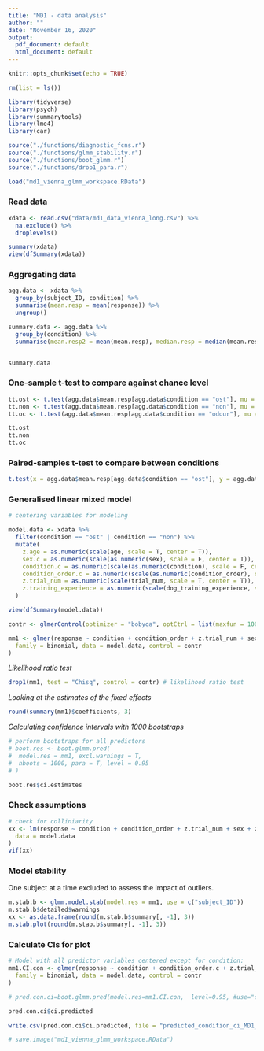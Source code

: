 ```yaml
---
title: "MD1 - data analysis"
author: ""
date: "November 16, 2020"
output:
  pdf_document: default
  html_document: default
---
```



```r

knitr::opts_chunk$set(echo = TRUE)

rm(list = ls())

library(tidyverse)
library(psych)
library(summarytools)
library(lme4)
library(car)

source("./functions/diagnostic_fcns.r")
source("./functions/glmm_stability.r")
source("./functions/boot_glmm.r")
source("./functions/drop1_para.r")

load("md1_vienna_glmm_workspace.RData")
```


### Read data

```r
xdata <- read.csv("data/md1_data_vienna_long.csv") %>%
  na.exclude() %>%
  droplevels()

summary(xdata)
view(dfSummary(xdata))
```

### Aggregating data

```r

agg.data <- xdata %>%
  group_by(subject_ID, condition) %>%
  summarise(mean.resp = mean(response)) %>%
  ungroup()

summary.data <- agg.data %>%
  group_by(condition) %>%
  summarise(mean.resp2 = mean(mean.resp), median.resp = median(mean.resp), sd = sd(mean.resp), se = sd(mean.resp) / sqrt(length(mean.resp)))


summary.data
```

### One-sample t-test to compare against chance level


```r

tt.ost <- t.test(agg.data$mean.resp[agg.data$condition == "ost"], mu = 0.5, alternative = "two.sided")
tt.non <- t.test(agg.data$mean.resp[agg.data$condition == "non"], mu = 0.5, alternative = "two.sided")
tt.oc <- t.test(agg.data$mean.resp[agg.data$condition == "odour"], mu = 0.5, alternative = "two.sided")

tt.ost
tt.non
tt.oc
```


### Paired-samples t-test to compare between conditions
```r
t.test(x = agg.data$mean.resp[agg.data$condition == "ost"], y = agg.data$mean.resp[agg.data$condition == "non"], paired = TRUE, alternative = "two.sided")
```

### Generalised linear mixed model

```r
# centering variables for modeling

model.data <- xdata %>%
  filter(condition == "ost" | condition == "non") %>%
  mutate(
    z.age = as.numeric(scale(age, scale = T, center = T)),
    sex.c = as.numeric(scale(as.numeric(sex), scale = F, center = T)),
    condition.c = as.numeric(scale(as.numeric(condition), scale = F, center = T)),
    condition_order.c = as.numeric(scale(as.numeric(condition_order), scale = F, center = T)),
    z.trial_num = as.numeric(scale(trial_num, scale = T, center = T)),
    z.training_experience = as.numeric(scale(dog_training_experience, scale = T, center = T))
  )

view(dfSummary(model.data))
```



```r


contr <- glmerControl(optimizer = "bobyqa", optCtrl = list(maxfun = 10000000))

mm1 <- glmer(response ~ condition + condition_order + z.trial_num + sex + z.age + z.training_experience + (condition.c + z.trial_num | subject_ID),
  family = binomial, data = model.data, control = contr
)
```

*Likelihood ratio test*
```r
drop1(mm1, test = "Chisq", control = contr) # likelihood ratio test
```


*Looking at the estimates of the fixed effects*
```r
round(summary(mm1)$coefficients, 3)
```

*Calculating confidence intervals with 1000 bootstraps*
```r

# perform bootstraps for all predictors
# boot.res <- boot.glmm.pred(
#  model.res = mm1, excl.warnings = T,
#  nboots = 1000, para = T, level = 0.95
# )

boot.res$ci.estimates
```

### Check assumptions
```r
# check for colliniarity
xx <- lm(response ~ condition + condition_order + z.trial_num + sex + z.age,
  data = model.data
)
vif(xx)
```

### Model stability
One subject at a time excluded to assess the impact of outliers. 
```r
m.stab.b <- glmm.model.stab(model.res = mm1, use = c("subject_ID"))
m.stab.b$detailed$warnings
xx <- as.data.frame(round(m.stab.b$summary[, -1], 3))
m.stab.plot(round(m.stab.b$summary[, -1], 3))
```


### Calculate CIs for plot
```r
# Model with all predictor variables centered except for condition:
mm1.CI.con <- glmer(response ~ condition + condition_order.c + z.trial_num + sex.c + z.age + z.training_experience + (condition.c + z.trial_num | subject_ID),
  family = binomial, data = model.data, control = contr
)
```

```r
# pred.con.ci=boot.glmm.pred(model.res=mm1.CI.con,  level=0.95, #use="condition", n.cores="all-1", para=T)

pred.con.ci$ci.predicted

write.csv(pred.con.ci$ci.predicted, file = "predicted_condition_ci_MD1_Vienna.csv")
```


```r
# save.image("md1_vienna_glmm_workspace.RData")
```
